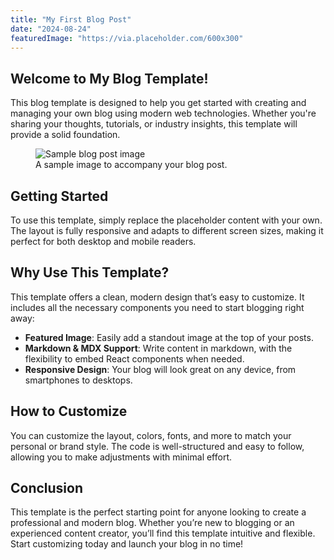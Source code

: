 ```yaml
---
title: "My First Blog Post"
date: "2024-08-24"
featuredImage: "https://via.placeholder.com/600x300"
---
```


## Welcome to My Blog Template!

This blog template is designed to help you get started with creating and managing your own blog using modern web technologies. Whether you're sharing your thoughts, tutorials, or industry insights, this template will provide a solid foundation.

<figure className="float-left mr-4 mb-2">
  <img 
    src="https://via.placeholder.com/600x300" 
    alt="Sample blog post image" 
    className="w-full max-w-sm h-auto rounded-lg"
  />
  <figcaption className="text-center text-xs text-gray-500 dark:text-gray-400 mt-2">
    A sample image to accompany your blog post.
  </figcaption>
</figure>

## Getting Started

To use this template, simply replace the placeholder content with your own. The layout is fully responsive and adapts to different screen sizes, making it perfect for both desktop and mobile readers.

## Why Use This Template?

This template offers a clean, modern design that’s easy to customize. It includes all the necessary components you need to start blogging right away:

- **Featured Image**: Easily add a standout image at the top of your posts.
- **Markdown & MDX Support**: Write content in markdown, with the flexibility to embed React components when needed.
- **Responsive Design**: Your blog will look great on any device, from smartphones to desktops.

## How to Customize

You can customize the layout, colors, fonts, and more to match your personal or brand style. The code is well-structured and easy to follow, allowing you to make adjustments with minimal effort.

## Conclusion

This template is the perfect starting point for anyone looking to create a professional and modern blog. Whether you’re new to blogging or an experienced content creator, you’ll find this template intuitive and flexible. Start customizing today and launch your blog in no time!
